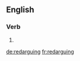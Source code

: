 ==English==

===Verb===
{{head|en}}

# {{present participle of|redargue|lang=en}}

[[de:redarguing]]
[[fr:redarguing]]